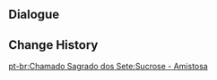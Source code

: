 {{Genius Invokation TCG Stage
|title        = Sucrose: Friendly
|type         = Friendly Fracas
|group        = Invitation Board
|character    = Sucrose
|requirement  = 3
|introduction = "I've only just learned the rules of this game, but I'll do my best..."<br>Hint: Sucrose's deck has "Swirl" at the core of its build, and she also has Artifacts with various effects on hand.
|objective_1  = Achieve victory
|reward_1     = Lucky Coin*300
|objective_2  = Achieve victory within 6 Rounds
|reward_2     = Chaotic Entropy*1
|objective_3  = Win with less than 2 characters defeated
|reward_3     = Chaotic Entropy*1
|lineup       = Sucrose;Xiangling;Mona
|action       = Chaotic Entropy;Viridescent Venerer's Diadem;Sacrificial Fragments;Magic Guide;Instructor's Cap;Witch's Scorching Hat;Wine-Stained Tricorne;Timaeus;Knights of Favonius Library;Jade Chamber;The Bestest Travel Companion!;Toss-Up;Liben;Timmie;Chang the Ninth;Chaotic Entropy;Viridescent Venerer's Diadem;Sacrificial Fragments;Magic Guide;Instructor's Cap;Witch's Scorching Hat;Wine-Stained Tricorne;Timaeus;Knights of Favonius Library;Jade Chamber;The Bestest Travel Companion!;Toss-Up;Liben;Timmie;Chang the Ninth
}}

==Dialogue==
{{Transclude|Genius Invokation TCG/Stage/Sucrose|Friendly Fracas}}

==Change History==
{{Change History|3.3}}

[[pt-br:Chamado Sagrado dos Sete:Sucrose - Amistosa]]